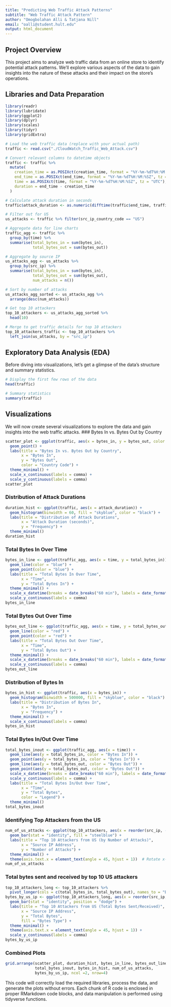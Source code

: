 ```yaml
---
title: "Predicting Web Traffic Attack Patterns"
subtitle: "Web Traffic Attack Pattern"
author: "Omogbolahan Alli & Tatjana Nill"
email: "oalli@student.hult.edu"
output: html_document
---
```


## Project Overview

This project aims to analyze web traffic data from an online store to identify potential attack patterns. We'll explore various aspects of the data to gain insights into the nature of these attacks and their impact on the store's operations.

## Libraries and Data Preparation

```r
library(readr)
library(lubridate)
library(ggplot2)
library(dplyr)
library(scales)
library(tidyr)
library(gridExtra)

# Load the web traffic data (replace with your actual path)
traffic <- read.csv("./CloudWatch_Traffic_Web_Attack.csv")

# Convert relevant columns to datetime objects
traffic <- traffic %>%
  mutate(
    creation_time = as.POSIXct(creation_time, format = "%Y-%m-%dT%H:%M:%SZ", tz = "UTC"),
    end_time = as.POSIXct(end_time, format = "%Y-%m-%dT%H:%M:%SZ", tz = "UTC"),
    time = as.POSIXct(time, format = "%Y-%m-%dT%H:%M:%SZ", tz = "UTC"),
    duration = end_time - creation_time
  )

# Calculate attack duration in seconds
traffic$attack_duration <- as.numeric(difftime(traffic$end_time, traffic$creation_time, units = "secs"))

# Filter out for US
us_attacks <- traffic %>% filter(src_ip_country_code == "US")

# Aggregate data for line charts
traffic_agg <- traffic %>%
  group_by(time) %>%
  summarise(total_bytes_in = sum(bytes_in), 
            total_bytes_out = sum(bytes_out))

# Aggregate by source IP
us_attacks_agg <- us_attacks %>%
  group_by(src_ip) %>%
  summarise(total_bytes_in = sum(bytes_in), 
            total_bytes_out = sum(bytes_out),
            num_attacks = n())

# Sort by number of attacks
us_attacks_agg_sorted <- us_attacks_agg %>%
  arrange(desc(num_attacks))

# Get top 10 attackers
top_10_attackers <- us_attacks_agg_sorted %>%
  head(10)

# Merge to get traffic details for top 10 attackers
top_10_attackers_traffic <- top_10_attackers %>%
  left_join(us_attacks, by = "src_ip")
```

## Exploratory Data Analysis (EDA)

Before diving into visualizations, let's get a glimpse of the data's structure and summary statistics.

```r
# Display the first few rows of the data
head(traffic)

# Summary statistics
summary(traffic)
```

## Visualizations

We will now create several visualizations to explore the data and gain insights into the web traffic attacks. 
### Bytes In vs. Bytes Out by Country

```r
scatter_plot <- ggplot(traffic, aes(x = bytes_in, y = bytes_out, color = src_ip_country_code)) +
  geom_point() +
  labs(title = "Bytes In vs. Bytes Out by Country",
       x = "Bytes In",
       y = "Bytes Out",
       color = "Country Code") +
  theme_minimal() +
  scale_x_continuous(labels = comma) +
  scale_y_continuous(labels = comma)
scatter_plot
```

### Distribution of Attack Durations

```r
duration_hist <- ggplot(traffic, aes(x = attack_duration)) +
  geom_histogram(binwidth = 60, fill = "skyblue", color = "black") +
  labs(title = "Distribution of Attack Durations",
       x = "Attack Duration (seconds)",
       y = "Frequency") +
  theme_minimal()
duration_hist
```

### Total Bytes In Over Time

```r
bytes_in_line <- ggplot(traffic_agg, aes(x = time, y = total_bytes_in)) +
  geom_line(color = "blue") +
  geom_point(color = "blue") +
  labs(title = "Total Bytes In Over Time",
       x = "Time",
       y = "Total Bytes In") +
  theme_minimal() +
  scale_x_datetime(breaks = date_breaks("60 min"), labels = date_format("%H:%M")) +  
  scale_y_continuous(labels = comma)
bytes_in_line
```

### Total Bytes Out Over Time

```r
bytes_out_line <- ggplot(traffic_agg, aes(x = time, y = total_bytes_out)) +
  geom_line(color = "red") +
  geom_point(color = "red") +
  labs(title = "Total Bytes Out Over Time",
       x = "Time",
       y = "Total Bytes Out") +
  theme_minimal() +
  scale_x_datetime(breaks = date_breaks("60 min"), labels = date_format("%H:%M")) +
  scale_y_continuous(labels = comma)
bytes_out_line
```

### Distribution of Bytes In

```r
bytes_in_hist <- ggplot(traffic, aes(x = bytes_in)) +
  geom_histogram(binwidth = 500000, fill = "skyblue", color = "black") +
  labs(title = "Distribution of Bytes In",
       x = "Bytes In",
       y = "Frequency") +
  theme_minimal() +
  scale_x_continuous(labels = comma)
bytes_in_hist
```

### Total Bytes In/Out Over Time

```r
total_bytes_inout <- ggplot(traffic_agg, aes(x = time)) +
  geom_line(aes(y = total_bytes_in, color = "Bytes In")) +
  geom_point(aes(y = total_bytes_in, color = "Bytes In")) +
  geom_line(aes(y = total_bytes_out, color = "Bytes Out")) +
  geom_point(aes(y = total_bytes_out, color = "Bytes Out")) +
  scale_x_datetime(breaks = date_breaks("60 min"), labels = date_format("%H:%M")) +
  scale_y_continuous(labels = comma) +
  labs(title = "Total Bytes In/Out Over Time",
       x = "Time",
       y = "Total Bytes",
       color = "Legend") +
  theme_minimal()
total_bytes_inout
```

### Identifying Top Attackers from the US

```r
num_of_us_attacks <- ggplot(top_10_attackers, aes(x = reorder(src_ip, -num_attacks), y = num_attacks)) +
  geom_bar(stat = "identity", fill = "steelblue") +
  labs(title = "Top 10 Attackers from US (by Number of Attacks)",
       x = "Source IP Address",
       y = "Number of Attacks") +
  theme_minimal() +
  theme(axis.text.x = element_text(angle = 45, hjust = 1))  # Rotate x-axis labels for readability
num_of_us_attacks
```

### Total bytes sent and received by top 10 US attackers

```r
top_10_attackers_long <- top_10_attackers %>%
  pivot_longer(cols = c(total_bytes_in, total_bytes_out), names_to = "Bytes Type", values_to = "Total Bytes")
bytes_by_us_ip <- ggplot(top_10_attackers_long, aes(x = reorder(src_ip, -`Total Bytes`), y = `Total Bytes`, fill = `Bytes Type`)) +
  geom_bar(stat = "identity", position = "dodge") +
  labs(title = "Top 10 Attackers from US (Total Bytes Sent/Received)",
       x = "Source IP Address",
       y = "Total Bytes",
       fill = "Bytes Type") +
  theme_minimal() +
  theme(axis.text.x = element_text(angle = 45, hjust = 1)) +
  scale_y_continuous(labels = comma)
bytes_by_us_ip
```

### Combined Plots

```r
grid.arrange(scatter_plot, duration_hist, bytes_in_line, bytes_out_line, 
             total_bytes_inout, bytes_in_hist, num_of_us_attacks, 
             bytes_by_us_ip, ncol =2, nrow=4)
```

This code will correctly load the required libraries, process the data, and generate the plots without errors. Each chunk of R code is enclosed in proper RMarkdown code blocks, and data manipulation is performed using tidyverse functions.